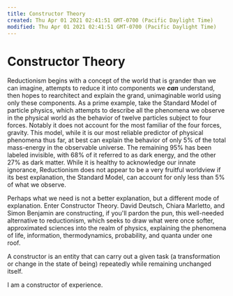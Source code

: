 ```yaml
---
title: Constructor Theory
created: Thu Apr 01 2021 02:41:51 GMT-0700 (Pacific Daylight Time)
modified: Thu Apr 01 2021 02:41:51 GMT-0700 (Pacific Daylight Time)
---
```

# Constructor Theory

Reductionism begins with a concept of the world that is grander than we can imagine, attempts to reduce it into components we ***can*** understand, then hopes to rearchitect and explain the grand, unimaginable world using only these components. As a prime example, take the Standard Model of particle physics, which attempts to describe all the phenomena we observe in the physical world as the behavior of twelve particles subject to four forces. Notably it does not account for the most familiar of the four forces, gravity. This model, while it is our most reliable predictor of physical phenomena thus far, at best can explain the behavior of only 5% of the total mass-energy in the observable universe. The remaining 95% has been labeled invisible, with 68% of it referred to as dark energy, and the other 27% as dark matter. While it is healthy to acknowledge our innate ignorance, Reductionism does not appear to be a very fruitful worldview if its best explanation, the Standard Model, can account for only less than 5% of what we observe.

Perhaps what we need is not a better explanation, but a different mode of explanation. Enter Constructor Theory. David Deutsch, Chiara Marletto, and Simon Benjamin are constructing, if you'll pardon the pun, this well-needed alternative to reductionism, which seeks to draw what were once softer, approximated sciences into the realm of physics, explaining the phenomena of life, information, thermodynamics, probability, and quanta under one roof.

A constructor is an entity that can carry out a given task (a transformation or change in the state of being) repeatedly while remaining unchanged itself.

I am a constructor of experience.
